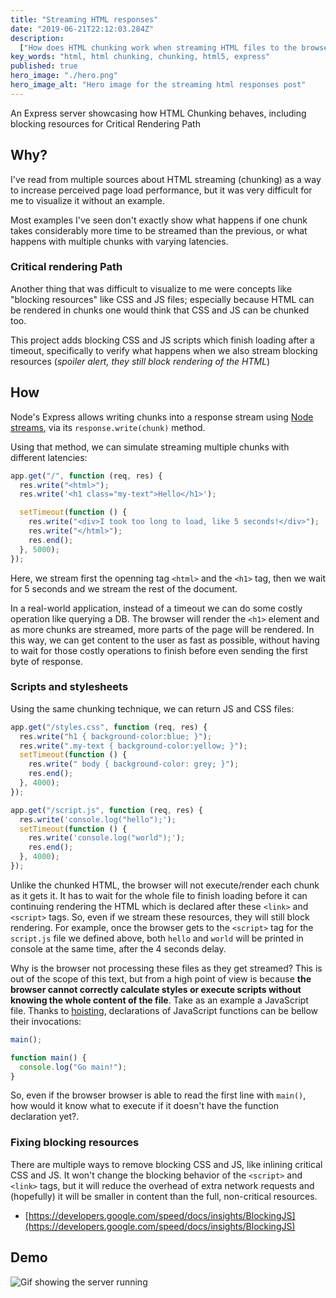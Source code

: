 ```yaml
---
title: "Streaming HTML responses"
date: "2019-06-21T22:12:03.284Z"
description:
  ["How does HTML chunking work when streaming HTML files to the browser?"]
key_words: "html, html chunking, chunking, html5, express"
published: true
hero_image: "./hero.png"
hero_image_alt: "Hero image for the streaming html responses post"
---
```



An Express server showcasing how HTML Chunking behaves, including blocking resources for Critical Rendering Path

## Why?

I've read from multiple sources about HTML streaming (chunking) as a way to increase perceived page load performance, but it was very difficult for me to visualize it without an example.

Most examples I've seen don't exactly show what happens if one chunk takes considerably more time to be streamed than the previous, or what happens with multiple chunks with varying latencies.

### Critical rendering Path

Another thing that was difficult to visualize to me were concepts like "blocking resources" like CSS and JS files; especially because HTML can be rendered in chunks one would think that CSS and JS can be chunked too.

This project adds blocking CSS and JS scripts which finish loading after a timeout, specifically to verify what happens when we also stream blocking resources (_spoiler alert, they still block rendering of the HTML_)

## How

Node's Express allows writing chunks into a response stream using [Node streams](https://nodejs.org/api/stream.html#stream_writable_write_chunk_encoding_callback), via its `response.write(chunk)` method.

Using that method, we can simulate streaming multiple chunks with different latencies:

```js
app.get("/", function (req, res) {
  res.write("<html>");
  res.write('<h1 class="my-text">Hello</h1>');

  setTimeout(function () {
    res.write("<div>I took too long to load, like 5 seconds!</div>");
    res.write("</html>");
    res.end();
  }, 5000);
});
```

Here, we stream first the openning tag `<html>` and the `<h1>` tag, then we wait for 5 seconds and we stream the rest of the document.

In a real-world application, instead of a timeout we can do some costly operation like querying a DB. The browser will render the `<h1>` element and as more chunks are streamed, more parts of the page will be rendered.
In this way, we can get content to the user as fast as possible, without having to wait for those costly operations to finish before even sending the first byte of response.

### Scripts and stylesheets

Using the same chunking technique, we can return JS and CSS files:

```js
app.get("/styles.css", function (req, res) {
  res.write("h1 { background-color:blue; }");
  res.write(".my-text { background-color:yellow; }");
  setTimeout(function () {
    res.write(" body { background-color: grey; }");
    res.end();
  }, 4000);
});

app.get("/script.js", function (req, res) {
  res.write('console.log("hello");');
  setTimeout(function () {
    res.write('console.log("world");');
    res.end();
  }, 4000);
});
```

Unlike the chunked HTML, the browser will not execute/render each chunk as it gets it. It has to wait for the whole file to finish loading before it can continuing rendering the HTML which is declared after these `<link>` and `<script>` tags. So, even if we stream these resources, they will still block rendering.
For example, once the browser gets to the `<script>` tag for the `script.js` file we defined above, both `hello` and `world` will be printed in console at the same time, after the 4 seconds delay.

Why is the browser not processing these files as they get streamed? This is out of the scope of this text, but from a high point of view is because **the browser cannot correctly calculate styles or execute scripts without knowing the whole content of the file**.
Take as an example a JavaScript file. Thanks to [hoisting](https://www.w3schools.com/js/js_hoisting.asp), declarations of JavaScript functions can be bellow their invocations:

```js
main();

function main() {
  console.log("Go main!");
}
```

So, even if the browser browser is able to read the first line with `main()`, how would it know what to execute if it doesn't have the function declaration yet?.

### Fixing blocking resources

There are multiple ways to remove blocking CSS and JS, like inlining critical CSS and JS. It won't change the blocking behavior of the `<script>` and `<link>` tags, but it will reduce the overhead of extra network requests and (hopefully) it will be smaller in content than the full, non-critical resources.

- [https://developers.google.com/speed/docs/insights/BlockingJS](https://developers.google.com/speed/docs/insights/BlockingJS)

## Demo

<Image src={heroImage} alt="Gif showing the server running" />
